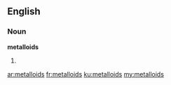 ==English==

===Noun===
'''metalloids'''

# {{plural of|metalloid}}

[[ar:metalloids]]
[[fr:metalloids]]
[[ku:metalloids]]
[[my:metalloids]]